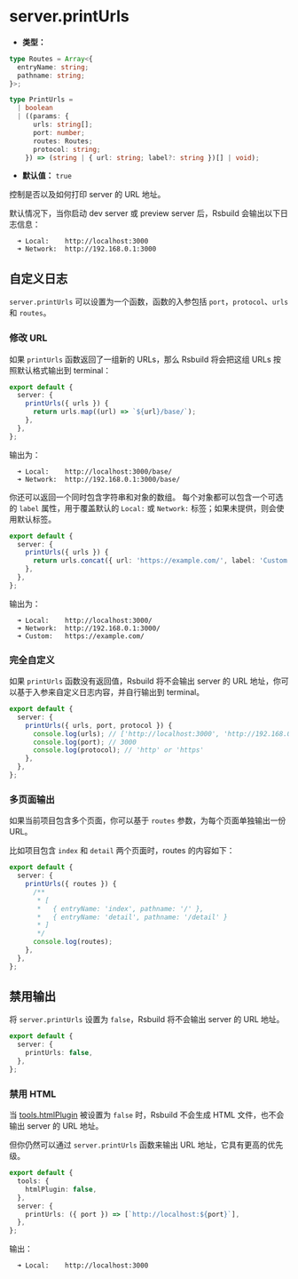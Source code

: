 # server.printUrls

- **类型：**

```ts
type Routes = Array<{
  entryName: string;
  pathname: string;
}>;

type PrintUrls =
  | boolean
  | ((params: {
      urls: string[];
      port: number;
      routes: Routes;
      protocol: string;
    }) => (string | { url: string; label?: string })[] | void);
```

- **默认值：** `true`

控制是否以及如何打印 server 的 URL 地址。

默认情况下，当你启动 dev server 或 preview server 后，Rsbuild 会输出以下日志信息：

```
  ➜ Local:    http://localhost:3000
  ➜ Network:  http://192.168.0.1:3000
```

## 自定义日志

`server.printUrls` 可以设置为一个函数，函数的入参包括 `port`，`protocol`、`urls` 和 `routes`。

### 修改 URL

如果 `printUrls` 函数返回了一组新的 URLs，那么 Rsbuild 将会把这组 URLs 按照默认格式输出到 terminal：

```ts title="rsbuild.config.ts"
export default {
  server: {
    printUrls({ urls }) {
      return urls.map((url) => `${url}/base/`);
    },
  },
};
```

输出为：

```
  ➜ Local:    http://localhost:3000/base/
  ➜ Network:  http://192.168.0.1:3000/base/
```

你还可以返回一个同时包含字符串和对象的数组。
每个对象都可以包含一个可选的 `label` 属性，用于覆盖默认的 `Local:` 或 `Network:` 标签；如果未提供，则会使用默认标签。

```ts title="rsbuild.config.ts"
export default {
  server: {
    printUrls({ urls }) {
      return urls.concat({ url: 'https://example.com/', label: 'Custom:' });
    },
  },
};
```

输出为：

```
  ➜ Local:    http://localhost:3000/
  ➜ Network:  http://192.168.0.1:3000/
  ➜ Custom:   https://example.com/
```

### 完全自定义

如果 `printUrls` 函数没有返回值，Rsbuild 将不会输出 server 的 URL 地址，你可以基于入参来自定义日志内容，并自行输出到 terminal。

```ts title="rsbuild.config.ts"
export default {
  server: {
    printUrls({ urls, port, protocol }) {
      console.log(urls); // ['http://localhost:3000', 'http://192.168.0.1:3000']
      console.log(port); // 3000
      console.log(protocol); // 'http' or 'https'
    },
  },
};
```

### 多页面输出

如果当前项目包含多个页面，你可以基于 `routes` 参数，为每个页面单独输出一份 URL。

比如项目包含 `index` 和 `detail` 两个页面时，routes 的内容如下：

```ts title="rsbuild.config.ts"
export default {
  server: {
    printUrls({ routes }) {
      /**
       * [
       *   { entryName: 'index', pathname: '/' },
       *   { entryName: 'detail', pathname: '/detail' }
       * ]
       */
      console.log(routes);
    },
  },
};
```

## 禁用输出

将 `server.printUrls` 设置为 `false`，Rsbuild 将不会输出 server 的 URL 地址。

```ts title="rsbuild.config.ts"
export default {
  server: {
    printUrls: false,
  },
};
```

### 禁用 HTML

当 [tools.htmlPlugin](/config/tools/html-plugin) 被设置为 `false` 时，Rsbuild 不会生成 HTML 文件，也不会输出 server 的 URL 地址。

但你仍然可以通过 `server.printUrls` 函数来输出 URL 地址，它具有更高的优先级。

```ts title="rsbuild.config.ts"
export default {
  tools: {
    htmlPlugin: false,
  },
  server: {
    printUrls: ({ port }) => [`http://localhost:${port}`],
  },
};
```

输出：

```
  ➜ Local:    http://localhost:3000
```
